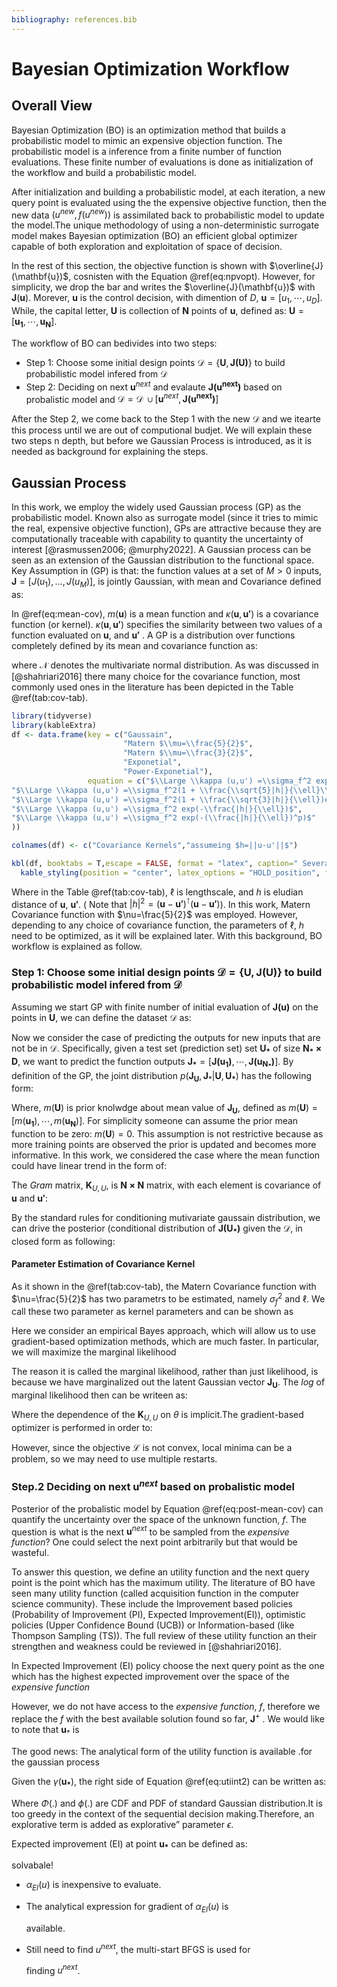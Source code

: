 ```yaml
---
bibliography: references.bib
---
```


# Bayesian Optimization Workflow

## Overall View

Bayesian Optimization (BO) is an optimization method that builds a probabilistic model to mimic an expensive objection function. The probabilistic model is a inference from a finite number of function evaluations. These finite number of evaluations is done as initialization of the workflow and build a probabilistic model.

After initialization and building a probabilistic model, at each iteration, a new query point is evaluated using the the expensive objective function, then the new data $(u^{new},f(u^{new}))$ is assimilated back to probabilistic model to update the model.The unique methodology of using a non-deterministic surrogate model makes Bayesian optimization (BO) an efficient global optimizer capable of both  exploration and exploitation of space of decision. 

In the rest of this section, the objective function is shown with $\overline{J}(\mathbf{u})$, cosnisten with the Equation \@ref(eq:npvopt). However, for simplicity, we drop the bar and writes the $\overline{J}(\mathbf{u})$ with $\mathbf{J}(\mathbf{u})$. Morever, $\mathbf{u}$ is the control decision, with dimention of $D$,  $\mathbf{u}=[u_1,\cdots,u_D]$. While, the capital letter, $\mathbf{U}$ is collection of $\mathbf{N}$ points of $\mathbf{u}$, defined as: $\mathbf{U}= [\mathbf{u_1},\cdots,\mathbf{u_N}]$.

The workflow of BO can bedivides into two steps:

- Step 1: Choose some initial design points $\mathcal{D}=\{{\mathbf{U},\mathbf{J(U)}}\}$ to build probabilistic model infered from $\mathcal{D}$
- Step 2: Deciding on next $\mathbf{u}^{next}$ and evalaute $\mathbf{J(u^{next})}$  based on probalistic model and $\mathcal{D}=\mathcal{D}\: \cup[\mathbf{u}^{next},\mathbf{J(u^{next})}]$

After the Step 2, we come back to the Step 1 with the new $\mathcal{D}$ and we itearte this process until we are out of computional budjet. We will explain these two steps n depth, but before we Gaussian Process is introduced, as it is needed as background for explaining the steps.

## Gaussian Process

In this work, we employ the widely used Gaussian process (GP) as the probabilistic model. Known also as surrogate model (since it tries to mimic the real, expensive objective function), GPs are attractive because they are computationally traceable with capability to quantity the uncertainty of interest [@rasmussen2006; @murphy2022]. A Gaussian process can be seen as an extension of the Gaussian distribution to the functional space. Key Assumption in (GP) is that: the function values at a set of $M > 0$ inputs, $\mathbf{J} = [J({u_1}), ...,J(u_M)]$, is jointly Gaussian, with mean and Covariance defined as:

```{=tex}
\begin{equation}
  \begin{split}
& \mathbb{E} \: [\mathbf{J(u)}]= m(\mathbf{u}) \\
& \text{Cov} \: [\mathbf{J(u)}),J(\mathbf{J(u')}]= \kappa(\mathbf{u},\mathbf{u'})
  \end{split}
\label{eq:mean-cov}
\end{equation}
```

In \@ref(eq:mean-cov), $m(\mathbf{u})$ is a mean function and $\kappa(\mathbf{u},\mathbf{u'})$ is a covariance function (or kernel). $\kappa(\mathbf{u},\mathbf{u'})$ specifies the similarity between two values of a function evaluated on $\mathbf{u}$, and $\mathbf{u'}$ . A GP is a distribution over functions completely defined by its mean and covariance function as:

```{=tex}
\begin{equation}
J(\mathbf{u}) \sim \mathcal{N}(m(\mathbf{u}), \kappa(\mathbf{u},\mathbf{u'}))
\label{eq:mean_cov_gp}
\end{equation}
```

where $\mathcal{N}$ denotes the multivariate normal distribution. As was discussed in [@shahriari2016] there many choice for the covariance function, most commonly used ones in the literature has been depicted in the Table \@ref(tab:cov-tab).

```r
library(tidyverse)
library(kableExtra)
df <- data.frame(key = c("Gaussain", 
                         "Matern $\\mu=\\frac{5}{2}$", 
                         "Matern $\\mu=\\frac{3}{2}$",
                         "Exponetial",
                         "Power-Exponetial"), 
                 equation = c("$\\Large \\kappa (u,u') =\\sigma_f^2 exp(-\\frac{h^2}{2\\ell^2})$",
"$\\Large \\kappa (u,u') =\\sigma_f^2(1 + \\frac{\\sqrt{5}|h|}{\\ell}\\frac{5h^2}{3\\ell^2})exp(-\\frac{ -\\sqrt{5}|h|}{\\ell})$",
"$\\Large \\kappa (u,u') =\\sigma_f^2(1 + \\frac{\\sqrt{3}|h|}{\\ell})exp(-\\frac{-\\sqrt{3}|h|}{\\ell})$",
"$\\Large \\kappa (u,u') =\\sigma_f^2 exp(-\\frac{|h|}{\\ell})$",
"$\\Large \\kappa (u,u') =\\sigma_f^2 exp(-(\\frac{|h|}{\\ell})^p)$"
))

colnames(df) <- c("Covariance Kernels","assumeing $h=||u-u'||$")

kbl(df, booktabs = T,escape = FALSE, format = "latex", caption=" Several types of covariance function for the GP process") %>%
  kable_styling(position = "center", latex_options = "HOLD_position", full_width = T)
```

Where in the Table \@ref(tab:cov-tab), $\ell$ is lengthscale, and $h$ is eludian distance of $\mathbf{u}$, $\mathbf{u'}$. ( Note that $|h|^2=(\mathbf{u}-\mathbf{u'})^\intercal(\mathbf{u}-\mathbf{u'})$). In this work, Matern Covariance function with $\nu=\frac{5}{2}$ was employed. However, depending to any choice of covariance function, the parameters of  $\ell$, $h$  need to be optimized, as it will be explained later. With this background, BO workflow is explained as follow.

### Step 1: Choose some initial design points $\mathcal{D}=\{{\mathbf{U},\mathbf{J(U)}}\}$ to build probabilistic model infered from $\mathcal{D}$

Assuming we start GP with finite number of initial evaluation of $\mathbf{J(u)}$ on the points in $\mathbf{U}$, we can define the dataset $\mathcal{D}$ as:

```{=tex}
\begin{align}
  \begin{split}
\mathbf{U}= & \: [\mathbf{u_1},\cdots,\mathbf{u_N}] \\
\mathbf{J_U}= & \: [\mathbf{J(u_1)},\cdots,\mathbf{J(u_N)}] \\
\mathcal{D}= & \: \{\mathbf{U},\mathbf{\mathbf{J_U}}\}
  \end{split}
\label{eq:init-data}
\end{align}
```

Now we consider the case of predicting the outputs for new inputs that are not be in $\mathcal{D}$. Specifically, given a test set (prediction set) set $\mathbf{U_*}$ of size $\mathbf{N_* \times D}$, we want to predict the function outputs $\mathbf{J_*} = [\mathbf{J(u_1)},\cdots, \mathbf{J(u_{N_*})}]$. By definition of the GP, the joint distribution $p(\mathbf{{J}_{U}}, \mathbf{J}_*| \mathbf{U}, \mathbf{U_*})$ has the following form:

```{=tex}
\begin{equation}
\begin{bmatrix}  {\bf {J}_U}  \\  {{\bf J}_*} \end{bmatrix} \sim \mathcal{N} \begin{pmatrix} \begin{bmatrix}  {m(\mathbf{U})}  \\  {m(\mathbf{U^*})} \end{bmatrix},\begin{bmatrix} {{\bf K}_{U,U}}  & {{\bf
K}_{U,*}}  \\  {{\bf \mathbf{K}^\intercal}_{U,*}} & {{\bf K}_{*,*} } \end{bmatrix}\end{pmatrix}
\label{eq:gp-model-mat}
\end{equation}
```

Where, $m(\mathbf{U})$ is prior knolwdge about mean value of $\mathbf{J_U}$, defined as $m(\mathbf{U})=[m(\mathbf{u_1}),\cdots,m(\mathbf{u_N})]$. For simplicity someone can assume the prior mean function to be zero: $m(\mathbf{U}) = 0$. This assumption is not restrictive because as more training points are observed the prior is updated and becomes more informative. In this work, we considered the case where the mean function could have linear trend in the form of:


```{=tex}
\begin{equation}
m(\mathbf{u}) = \sum_{j=1}^p \beta_j \mathbf{u}
\label{eq:linear-mean}
\end{equation}
```


The *Gram* matrix, $\mathbf{K}_{U,U}$, is $\mathbf{N \times N}$ matrix, with each element is covariance of $\mathbf{u}$ and $\mathbf{u'}$:

```{=tex}
\begin{equation}
\mathbf{K}_{U,U}=\kappa(\mathbf{U,U})=\left (
\begin{array}{ccc}
\begin{array}{l}
\kappa(\mathbf{u_1},\mathbf{u_2})
\end{array}
& \cdots & 
\begin{array}{l}
\kappa(\mathbf{u_1},\mathbf{u_N})
\end{array} \\
\vdots & \ddots & \vdots\\
\begin{array}{l}
\kappa(\mathbf{u_N},\mathbf{u_1})
\end{array} &
\cdots & 
\begin{array}{l}
\kappa(\mathbf{u_N},\mathbf{u_N})
\end{array} 
\end{array}
\right )
\label{eq:kernel_struct}
\end{equation}
```

By the standard rules for conditioning mutivariate gaussain distribution, we can drive the posterior (conditional distribution of $\mathbf{J(U_*)}$ given the $\mathcal{D}$, in closed form as following:

```{=tex}
\begin{align}
  \begin{split}
p(\mathbf{J}_*|\mathbf{U_*,\mathcal{D})}= & \:  \mathcal{N}(\mathbf{J_*| \mathbf{\mu_*},\textstyle \sum_{\ast}}) \\
{\mathbf{\mu_\ast}}= & \:  m(\mathbf{U_\ast}) +\mathbf{K}^\intercal_{U,*} \mathbf{K}^{-1}_{U,U}(\mathbf{J}_U-m(\mathbf{U})) \\
\textstyle \sum_{\ast}=& \:  \normalsize{\mathbf{K}_{\ast,\ast}-\mathbf{K}^\intercal_{U,\ast}\mathbf{K}_{U,U}^{-1}\mathbf{K}_{U,\ast}}
  \end{split}
\label{eq:post-mean-cov}
\end{align}
```

#### Parameter Estimation of Covariance Kernel


As it shown in the \@ref(tab:cov-tab), the Matern Covariance function with $\nu=\frac{5}{2}$ has two parametrs to be estimated, namely $\sigma^2_f$ and $\ell$. We call these two parameter as kernel parameters and can be shown as

```{=tex}
\begin{equation}
\theta=[\sigma_{f}^{2}, \ell]
\end{equation}
```

Here we consider an empirical Bayes approach, which will allow us to use gradient-based optimization methods, which are much faster. In particular, we will maximize the marginal likelihood


```{=tex}
\begin{equation}
p(\mathbf{y}|\mathbf{J_U,\mathbf{\theta}})= \int p(\mathbf{y}|\mathbf{J_U})p(\mathbf{J_U}|\mathbf{\theta})d\mathbf{J}
\label{eq:marg_like_int}
\end{equation}
```

The reason it is called the marginal likelihood, rather than just likelihood, is because we have marginalized out the latent Gaussian vector $\mathbf{J_U}$. The $log$ of marginal likelihood then can be writeen as:


```{=tex}
\begin{equation}
\text{log} \: p(\mathbf{y}|\mathbf{J_U,\mathbf{\theta}})=\mathcal{L}(\sigma_f^2,\ell)=-\frac{1}{2}(\mathbf{y}-m(\mathbf{U}))^{\intercal}\mathbf{K}_{U,U}^{-1}(\mathbf{y}-m(\mathbf{U}))-\frac{1}{2}\text{log}|\mathbf{K}_{U,U}|-\frac{N}{2}log(2\pi)
\label{eq:log_like}
\end{equation}
```

Where the dependence of the $\mathbf{K}_{U,U}$ on $\theta$ is implicit.The gradient-based optimizer is performed in order to:

```{=tex}
\begin{equation}
\theta^{\ast}=[\sigma_f^{2\ast}, \ell^{\ast}]=argmax \: \mathcal{L}(\sigma^2_f,\ell)
\label{eq:log_like_opt}
\end{equation}
```

However, since the objective $\mathcal{L}$ is not convex, local minima can be a problem, so we may need to use multiple restarts.

### Step.2 Deciding on next $\mathbf{u}^{next}$ based on probalistic model

Posterior of the probalistic model by Equation \@ref(eq:post-mean-cov) can quantify the uncertainty over the space of the unknown function, $f$. The question is what is the next $\mathbf{u}^{next}$ to be sampled from the *expensive function*? One could select the next point arbitrarily but that would be wasteful.

To answer this question, we define an utility function and the next query point is the point which has the maximum utility. The literature of BO have seen many utility function (called acquisition function in the computer science community). These include the Improvement based policies (Probability of Improvement (PI), Expected Improvement(EI)), optimistic policies (Upper Confidence Bound (UCB)) or Information-based (like Thompson Sampling (TS)). The full review of these utility function an their strengthen and weakness could be reviewed in [@shahriari2016].

In Expected Improvement (EI) policy choose the next query point as the one which has the highest expected improvement over the space of the *expensive function*

```{=tex}
\begin{equation}
utility(\mathbf{u};\theta^{\ast},\mathcal{D})=\alpha_{EI}=\int_{y}^{}max(0,\mathbf{J}(u_*)-f)p(\mathbf{J}(\mathbf{u_*})|\mathcal{D}) \,dy
\label{eq:utiint}
\end{equation}
```


However, we do not have access to the *expensive function*, $f$, therefore we replace the $f$ with the best available solution found so far, $\mathbf{J}^+$ . We would like to note that $\mathbf{u}_*$ is

```{=tex}
\begin{equation}
utility(\mathbf{u};\theta,\mathcal{D})=\alpha_{EI}=\int_{y}^{}max(0,\mathbf{J}(\mathbf{u_*})-\mathbf{J}^+)p(\mathbf{J}(\mathbf{u_*})|\mathcal{D}) \,dy
\label{eq:utiint2}
\end{equation}
```

The good news: The analytical form of the utility function is available .for the gaussian process

```{=tex}
\begin{equation}
\gamma(\mathbf{u_*})=\frac{\mu(\mathbf{u_*;\theta^{\ast},\mathcal{D}})-\mathbf{J}^{+}}{\sigma(\mathbf{\mathbf{u_*};\theta^{\ast},\mathcal{D}})}
\label{eq:gamma}
\end{equation}
```


Given the $\gamma(\mathbf{u_*})$, the right side of Equation \@ref(eq:utiint2) can be written as:

```{=tex}
\begin{equation}
utility(\mathbf{u_*};\theta,\mathcal{D})=\alpha_{EI}(\mathbf{u_*};\theta,\mathcal{D})=(\mu(\mathbf{u_*};\theta,\mathcal{D})-\mathbf{J}^{+})\Phi(\gamma(\mathbf{u
_*})) + \sigma(\mathbf{u_*};\theta,\mathcal{D})\phi(\gamma(\mathbf{u_*}))
\label{eq:utility}
\end{equation}
```



Where $\Phi(.)$ and $\phi(.)$ are CDF and PDF of standard Gaussian distribution.It is too greedy in the context of the sequential decision making.Therefore, an explorative term is added as explorative" parameter $\epsilon$.

```{=tex}
\begin{equation}
\gamma(\mathbf{u_*})=\frac{\mu(\mathbf{u_*};\theta,\mathcal{D})-\mathbf{J}^+-\epsilon}{\sigma(\mathbf{u_*};\theta,\mathcal{D})}
\label{eq:gamma_no_greed}
\end{equation}
```

Expected improvement (EI) at point $\mathbf{u_*}$ can be defined as:


```{=tex}
\begin{equation}
\alpha_{EI}(\mathbf{u_*};\theta,\mathcal{D})=(\mu(\mathbf{u_*};\theta,\mathcal{D})-\mathbf{J}^{+}-\epsilon)\Phi(\gamma(\mathbf{\mathbf{u_*}})) + \sigma(\mathbf{u_*};\theta,\mathcal{D})\phi(\gamma(\mathbf{u_*}))
\label{eq:utility_no_greed}
\end{equation}
```

```{=tex}
\begin{equation}
\mathbf{u}_*^{next}=\underset{\mathbf{u_*} \in \mathbf{U_*} }{\mathrm{argmax}} \alpha_{EI}(\mathbf{u_*};\theta,\mathcal{D})
\label{eq:exp-easy}
\end{equation}
```

solvabale!


-   $\alpha_{EI}(u)$ is inexpensive to evaluate.

-   The analytical expression for gradient of $\alpha_{EI}(u)$ is

    available.

-   Still need to find $u^{next}$, the multi-start BFGS is used for

    finding $u^{next}$.
